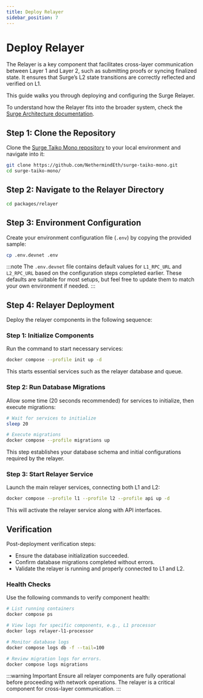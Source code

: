 ```yaml
---
title: Deploy Relayer
sidebar_position: 7
---
```



# Deploy Relayer

The Relayer is a key component that facilitates cross-layer communication between Layer 1 and Layer 2, such as submitting proofs or syncing finalized state. It ensures that Surge’s L2 state transitions are correctly reflected and verified on L1.

This guide walks you through deploying and configuring the Surge Relayer.

To understand how the Relayer fits into the broader system, check the [Surge Architecture documentation](/docs/about/architecture).

## Step 1: Clone the Repository

Clone the [Surge Taiko Mono repository](https://github.com/NethermindEth/surge-taiko-mono) to your local environment and navigate into it:

```bash
git clone https://github.com/NethermindEth/surge-taiko-mono.git
cd surge-taiko-mono/
```

## Step 2: Navigate to the Relayer Directory

```bash
cd packages/relayer
```

## Step 3: Environment Configuration

Create your environment configuration file (`.env`) by copying the provided sample:

```bash
cp .env.devnet .env
```
:::note
The `.env.devnet` file contains default values for `L1_RPC_URL` and `L2_RPC_URL` based on the configuration steps completed earlier. These defaults are suitable for most setups, but feel free to update them to match your own environment if needed.
:::

## Step 4: Relayer Deployment

Deploy the relayer components in the following sequence:

### Step 1: Initialize Components

Run the command to start necessary services:

```bash
docker compose --profile init up -d
```

This starts essential services such as the relayer database and queue.

### Step 2: Run Database Migrations

Allow some time (20 seconds recommended) for services to initialize, then execute migrations:

```bash
# Wait for services to initialize
sleep 20

# Execute migrations
docker compose --profile migrations up
```

This step establishes your database schema and initial configurations required by the relayer.

### Step 3: Start Relayer Service

Launch the main relayer services, connecting both L1 and L2:

```bash
docker compose --profile l1 --profile l2 --profile api up -d
```

This will activate the relayer service along with API interfaces.

## Verification

Post-deployment verification steps:

- Ensure the database initialization succeeded.
- Confirm database migrations completed without errors.
- Validate the relayer is running and properly connected to L1 and L2.

### Health Checks

Use the following commands to verify component health:

```bash
# List running containers
docker compose ps

# View logs for specific components, e.g., L1 processor
docker logs relayer-l1-processor

# Monitor database logs
docker compose logs db -f --tail=100

# Review migration logs for errors.
docker compose logs migrations
```

:::warning Important
Ensure all relayer components are fully operational before proceeding with network operations. The relayer is a critical component for cross-layer communication.
:::
